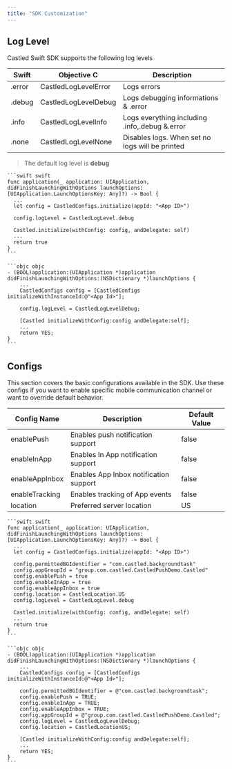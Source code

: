 ```yaml
---
title: "SDK Customization"
---
```


## Log Level

Castled Swift SDK supports the following log levels

| Swift  | Objective C          | Description                                     |
| ------ | -------------------- | ----------------------------------------------- |
| .error | CastledLogLevelError | Logs errors                                     |
| .debug | CastledLogLevelDebug | Logs debugging informations & .error            |
| .info  | CastledLogLevelInfo  | Logs everything including .info,.debug &.error  |
| .none  | CastledLogLevelNone  | Disables logs. When set no logs will be printed |

> The default log level is **debug**

<CodeGroup>

    ```swift swift
    func application(_ application: UIApplication, didFinishLaunchingWithOptions launchOptions: [UIApplication.LaunchOptionsKey: Any]?) -> Bool {
      ...
      let config = CastledConfigs.initialize(appId: "<App ID>")

      config.logLevel = CastledLogLevel.debug

      Castled.initialize(withConfig: config, andDelegate: self)
      ...
      return true
    }
    ```

    ```objc objc
    - (BOOL)application:(UIApplication *)application didFinishLaunchingWithOptions:(NSDictionary *)launchOptions {
        ...
        CastledConfigs config = [CastledConfigs initializeWithInstanceId:@"<App Id>"];

        config.logLevel = CastledLogLevelDebug;

        [Castled initializeWithConfig:config andDelegate:self];
        ...
        return YES;
    }
    ```

</CodeGroup>

## Configs

This section covers the basic configurations available in the SDK. Use these configs if you want to enable specific mobile communication channel or want to override default behavior.

| Config Name    | Description                            | Default Value |
| -------------- | -------------------------------------- | ------------- |
| enablePush     | Enables push notification support      | false         |
| enableInApp    | Enables In App notification support    | false         |
| enableAppInbox | Enables App Inbox notification support | false         |
| enableTracking | Enables tracking of App events         | false         |
| location       | Preferred server location              | US            |

<CodeGroup>

    ```swift swift
    func application(_ application: UIApplication, didFinishLaunchingWithOptions launchOptions: [UIApplication.LaunchOptionsKey: Any]?) -> Bool {
      ...
      let config = CastledConfigs.initialize(appId: "<App ID>")

      config.permittedBGIdentifier = "com.castled.backgroundtask"
      config.appGroupId = "group.com.castled.CastledPushDemo.Castled"
      config.enablePush = true
      config.enableInApp = true
      config.enableAppInbox = true
      config.location = CastledLocation.US
      config.logLevel = CastledLogLevel.debug

      Castled.initialize(withConfig: config, andDelegate: self)
      ...
      return true
    }
    ```

    ```objc objc
    - (BOOL)application:(UIApplication *)application didFinishLaunchingWithOptions:(NSDictionary *)launchOptions {
        ...
        CastledConfigs config = [CastledConfigs initializeWithInstanceId:@"<App Id>"];

        config.permittedBGIdentifier = @"com.castled.backgroundtask";
        config.enablePush = TRUE;
        config.enableInApp = TRUE;
        config.enableAppInbox = TRUE;
        config.appGroupId = @"group.com.castled.CastledPushDemo.Castled";
        config.logLevel = CastledLogLevelDebug;
        config.location = CastledLocationUS;

        [Castled initializeWithConfig:config andDelegate:self];
        ...
        return YES;
    }
    ```

</CodeGroup>
